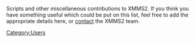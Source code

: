 {{Navbar}}

Scripts and other miscellaneous contributions to XMMS2. If you think you have something useful which could be put on this list, feel free to add the appropriate details here, or [[About#Contact_info | contact]] the XMMS2 team.

{{Contrib | title=Init scripts | author=Martijn Ras | description=I wrote an initscript to start xmms2d at runtime and control it through the default chkconfig/service mechanism on *NIX systems. | moreinfo=[http://bugs.xmms2.xmms.se/view.php?id=249 Bug #249] | files=* [http://xmms2.xmms.se/contrib/files/xmms2d xmms2d]
* [http://xmms2.xmms.se/contrib/files/xmms2-initscript-gentoo xmms2-initscript-gentoo]
* [http://xmms2.xmms.se/contrib/files/xmms2-initscript-gentoo.conf xmms2-initscript-gentoo.conf]}}

{{Contrib | title=BSD init scripts | author=Alexander Botero-Lowry | description=FreeBSD and NetBSD rc.d scripts | moreinfo=See README within the package | files=* [http://xmms2.xmms.se/contrib/files/xmms2-bsd.rc.d.tar.gz xmms2-bsd.rc.d.tar.gz]}}

{{Contrib | title=Play-Pause toggle client | author=Vin&iacute;cius Dias dos Santos | description=Request for play/pause action whereas:
* will play if current state is stopped or paused
* will pause if current state is playing.
Good for using in hotkeys(specially if you have a multimedia keyboard ;) ) | moreinfo= | files=* [http://xmms2.xmms.se/contrib/files/play-pause.py play-pause.py]}}

[[Category:Users]]